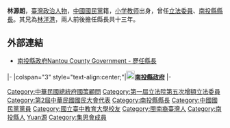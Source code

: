 {{Infobox_officeholder
| name = 林源朗
| image name = 第十二屆南投縣縣長選舉候選人林源朗.jpg
| width = 
| now = 政治人物
| period = 
| sex = 男 
| Native place = 
| nationality  = {{JPN-EMP}}（1940年–1945年）<br> {{ROC}}（1945年至今）
| date of birth = {{birth date and age|1940|12|28}}
| party = {{kmt}}
| spouse = 王富美
| place of birth = {{TWN-JPN}}
| educate = 
| past =
*教師
*國民大會代表(第一屆第二次增額)
*立法院 (第一屆第五次增額) 委員<br><span style="color: blue;">(1987年-1990年)</span>
*[[File:Nantou_County_flag.svg|25px]]南投縣第11屆縣長<br><span style="color: blue;">(1989年12月20日-1993年12月20日)</span>
*[[File:Nantou_County_flag.svg|25px]]南投縣第12屆縣長<br><span style="color: blue;">(1993年12月20日-1997年12月20日)</span>
*裕元教育基金會、裕元慈善基金會董事長
*中華民國總統府國策顧問
*林明溱南投縣長競選總部主委<br><span style="color: blue;">(2014年)</span> 
}}
'''林源朗'''{{BD|1940年|12月28日|||L林}}，[[臺灣|臺灣]][[政治人物|政治人物]]，[[中國國民黨|中國國民黨]]籍，[[小学|小学]][[教师|教师]]出身，曾任[[立法委員|立法委員]]、[[南投縣縣長|南投縣縣長]]。其兄為[[林洋港|林洋港]]，兩人前後擔任縣長共十三年。

==外部連結==
* [https://www.nantou.gov.tw/big5/content.asp?dptid=376480000&catetype=01&cid=17&cid1=1104 南投縣政府Nantou County Government - 歷任縣長] {{Wayback|url=https://www.nantou.gov.tw/big5/content.asp?dptid=376480000&catetype=01&cid=17&cid1=1104 |date=20201125082632 }}

{{start box}}
{{s-gov|roc}}
|-
|colspan="3" style="text-align:center;"|'''[[File:Seal_of_Nantou_County.svg|20px]][[南投縣政府|南投縣政府]]'''
|-
{{s-before|[[吳敦義|吳敦義]]}}
{{s-title|[[南投縣縣長|南投縣縣長]]<br><small>第十一、十二屆<br>1989年12月20日－1997年12月20日}}
{{s-after|[[彭百顯|彭百顯]]}}
{{end box}}
{{TW-poli-bio-stub}}

{{DEFAULTSORT:Lin林}}
[[Category:中華民國總統府國策顧問|Category:中華民國總統府國策顧問]]
[[Category:第一屆立法院第五次增額立法委員|Category:第一屆立法院第五次增額立法委員]]
[[Category:第2屆中華民國國民大會代表|Category:第2屆中華民國國民大會代表]]
[[Category:南投縣縣長|Category:南投縣縣長]]
[[Category:中國國民黨黨員|Category:中國國民黨黨員]]
[[Category:國立臺中教育大學校友|Category:國立臺中教育大學校友]]
[[Category:閩南裔臺灣人|Category:閩南裔臺灣人]]
[[Category:南投縣人|Category:南投縣人]]
[[Category:林姓|Yuan源]]
[[Category:集思會成員|Category:集思會成員]]